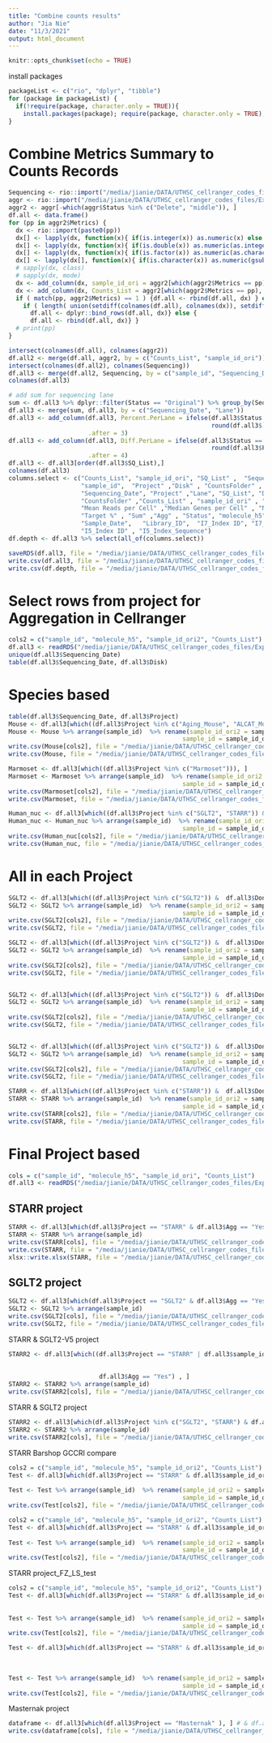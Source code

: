 ```yaml
---
title: "Combine counts results"
author: "Jia Nie"
date: "11/3/2021"
output: html_document
---
```


```r
knitr::opts_chunk$set(echo = TRUE)
```

install packages
```r
packageList <- c("rio", "dplyr", "tibble")
for (package in packageList) {
  if(!require(package, character.only = TRUE)){
    install.packages(package); require(package, character.only = TRUE); }
}
```

# Combine Metrics Summary to Counts Records
```r
Sequencing <- rio::import("/media/jianie/DATA/UTHSC_cellranger_codes_files/ExperimentSummaryFiles/Form 2_Sequencing Samples.xlsx")
aggr <- rio::import("/media/jianie/DATA/UTHSC_cellranger_codes_files/ExperimentSummaryFiles/Form 3_cellranger_counts_summary.xlsx")
aggr2 <- aggr[-which(aggr$Status %in% c("Delete", "middle")), ]
df.all <- data.frame()
for (pp in aggr2$Metrics) {
  dx <- rio::import(paste0(pp))
  dx[] <- lapply(dx, function(x){ if(is.integer(x)) as.numeric(x) else x} )
  dx[] <- lapply(dx, function(x){ if(is.double(x)) as.numeric(as.integer(x)) else x} )
  dx[] <- lapply(dx, function(x){ if(is.factor(x)) as.numeric(as.character(x)) else x} )
  dx[] <- lapply(dx[], function(x){ if(is.character(x)) as.numeric(gsub("%|,", "", x)) else x} )
  # sapply(dx, class)
  # sapply(dx, mode)
  dx <- add_column(dx, sample_id_ori = aggr2[which(aggr2$Metrics == pp), "sample_id_ori"], .before = 1)
  dx <- add_column(dx, Counts_List = aggr2[which(aggr2$Metrics == pp), "Counts_List"], .before = 1)
  if ( match(pp, aggr2$Metrics) == 1 ) {df.all <- rbind(df.all, dx) } else {
    if ( length( union(setdiff(colnames(df.all), colnames(dx)), setdiff(colnames(dx), colnames(df.all))) ) > 0 ) {
      df.all <- dplyr::bind_rows(df.all, dx)} else {
      df.all <- rbind(df.all, dx)} } 
  # print(pp)
}

intersect(colnames(df.all), colnames(aggr2))
df.all2 <- merge(df.all, aggr2, by = c("Counts_List", "sample_id_ori"))
intersect(colnames(df.all2), colnames(Sequencing))
df.all3 <- merge(df.all2, Sequencing, by = c("sample_id", "Sequencing_Date", "Project", "Lane", "SQ_List", "Disk", "CountsFolder"))
colnames(df.all3)

# add sum for sequencing lane
sum <- df.all3 %>% dplyr::filter(Status == "Original") %>% group_by(Sequencing_Date, Lane) %>% summarise(Sum.Sequencing = sum(`Number of Reads`))
df.all3 <- merge(sum, df.all3, by = c("Sequencing_Date", "Lane"))
df.all3 <- add_column(df.all3, Percent.PerLane = ifelse(df.all3$Status == "Original", 
                                                        round(df.all3$`Number of Reads`/df.all3$Sum.Sequencing *100, digits = 1), NA), 
                      .after = 3)
df.all3 <- add_column(df.all3, Diff.PerLane = ifelse(df.all3$Status == "Original", 
                                                        round(df.all3$Percent.PerLane - (df.all3$`Target %` *100), digits = 1), NA), 
                      .after = 4)
df.all3 <- df.all3[order(df.all3$SQ_List),]
colnames(df.all3)
columns.select <- c("Counts_List", "sample_id_ori", "SQ_List" ,  "Sequencing_Date", "Lane" , 
                    "sample_id",  "Project" ,"Disk" , "CountsFolder" , "sample_id" ,
                    "Sequencing_Date", "Project" ,"Lane", "SQ_List", "Disk",
                    "CountsFolder" ,"Counts_List" , "sample_id_ori" , "Estimated Number of Cells" ,
                    "Mean Reads per Cell" ,"Median Genes per Cell" , "Number of Reads", "Cell Numbers",  "Reads/Cell", "Reads/Sample",
                    "Target %" , "Sum" ,"Agg" , "Status", "molecule_h5",  
                    "Sample_Date",   "Library_ID",  "I7_Index ID", "I7_Index_Sequence" ,
                    "I5_Index ID" , "I5_Index_Sequence")
df.depth <- df.all3 %>% select(all_of(columns.select))
```


```r
saveRDS(df.all3, file = "/media/jianie/DATA/UTHSC_cellranger_codes_files/ExperimentSummaryFiles/Form 4_Counts_Sequencing_Combine.Rds")
write.csv(df.all3, file = "/media/jianie/DATA/UTHSC_cellranger_codes_files/ExperimentSummaryFiles/Form 4_Counts_Sequencing_Combine.csv", row.names = FALSE)
write.csv(df.depth, file = "/media/jianie/DATA/UTHSC_cellranger_codes_files/ExperimentSummaryFiles/Form 4_Counts_Sequencing_Combine_simple.csv", row.names = FALSE)
```




# Select rows from project for Aggregation in Cellranger
```r
cols2 = c("sample_id", "molecule_h5", "sample_id_ori2", "Counts_List")
df.all3 <- readRDS("/media/jianie/DATA/UTHSC_cellranger_codes_files/ExperimentSummaryFiles/Form 4_Counts_Sequencing_Combine.Rds")
unique(df.all3$Sequencing_Date)
table(df.all3$Sequencing_Date, df.all3$Disk)
```

# Species based
```r
table(df.all3$Sequencing_Date, df.all3$Project)
Mouse <- df.all3[which((df.all3$Project %in% c("Aging_Mouse", "ALCAT_Mouse"))), ]
Mouse <- Mouse %>% arrange(sample_id)  %>% rename(sample_id_ori2 = sample_id,
                                                sample_id = sample_id_ori)
write.csv(Mouse[cols2], file = "/media/jianie/DATA/UTHSC_cellranger_codes_files/AggrFiles/Mouse.agg.csv", row.names=FALSE)
write.csv(Mouse, file = "/media/jianie/DATA/UTHSC_cellranger_codes_files/AggrFiles/Mouse.csv", row.names=FALSE)
```


```r
Marmoset <- df.all3[which((df.all3$Project %in% c("Marmoset"))), ]
Marmoset <- Marmoset %>% arrange(sample_id)  %>% rename(sample_id_ori2 = sample_id,
                                                sample_id = sample_id_ori)
write.csv(Marmoset[cols2], file = "/media/jianie/DATA/UTHSC_cellranger_codes_files/AggrFiles/Marmoset.agg.csv", row.names=FALSE)
write.csv(Marmoset, file = "/media/jianie/DATA/UTHSC_cellranger_codes_files/AggrFiles/Marmoset.csv", row.names=FALSE)
```


```r
Human_nuc <- df.all3[which((df.all3$Project %in% c("SGLT2", "STARR")) &  df.all3$Done == "Jia" ), ]
Human_nuc <- Human_nuc %>% arrange(sample_id)  %>% rename(sample_id_ori2 = sample_id,
                                                sample_id = sample_id_ori)
write.csv(Human_nuc[cols2], file = "/media/jianie/DATA/UTHSC_cellranger_codes_files/AggrFiles/Human_nuc.agg.csv", row.names=FALSE)
write.csv(Human_nuc, file = "/media/jianie/DATA/UTHSC_cellranger_codes_files/AggrFiles/Human_nuc.csv", row.names=FALSE)
```


# All in each Project 
```r
SGLT2 <- df.all3[which((df.all3$Project %in% c("SGLT2")) &  df.all3$Done == "Jia" ), ]
SGLT2 <- SGLT2 %>% arrange(sample_id)  %>% rename(sample_id_ori2 = sample_id,
                                                sample_id = sample_id_ori)
write.csv(SGLT2[cols2], file = "/media/jianie/DATA/UTHSC_cellranger_codes_files/AggrFiles/SGLT2.all.agg.csv", row.names=FALSE)
write.csv(SGLT2, file = "/media/jianie/DATA/UTHSC_cellranger_codes_files/AggrFiles/SGLT2.all.csv", row.names=FALSE)

SGLT2 <- df.all3[which((df.all3$Project %in% c("SGLT2")) &  df.all3$Done == "Jia" ), ]
SGLT2 <- SGLT2 %>% arrange(sample_id)  %>% rename(sample_id_ori2 = sample_id,
                                                sample_id = sample_id_ori) %>% filter(Counts_List < 260)
write.csv(SGLT2[cols2], file = "/media/jianie/DATA/UTHSC_cellranger_codes_files/AggrFiles/SGLT2.all.agg.part2.csv", row.names=FALSE)
write.csv(SGLT2, file = "/media/jianie/DATA/UTHSC_cellranger_codes_files/AggrFiles/SGLT2.all.part2.csv", row.names=FALSE)


SGLT2 <- df.all3[which((df.all3$Project %in% c("SGLT2")) &  df.all3$Done == "Jia" ), ]
SGLT2 <- SGLT2 %>% arrange(sample_id)  %>% rename(sample_id_ori2 = sample_id,
                                                sample_id = sample_id_ori) %>% filter(Counts_List > 259)
write.csv(SGLT2[cols2], file = "/media/jianie/DATA/UTHSC_cellranger_codes_files/AggrFiles/SGLT2.all.agg.part.csv", row.names=FALSE)
write.csv(SGLT2, file = "/media/jianie/DATA/UTHSC_cellranger_codes_files/AggrFiles/SGLT2.all.part.csv", row.names=FALSE)


SGLT2 <- df.all3[which((df.all3$Project %in% c("SGLT2")) &  df.all3$Done == "Jia" ), ]
SGLT2 <- SGLT2 %>% arrange(sample_id)  %>% rename(sample_id_ori2 = sample_id,
                                                sample_id = sample_id_ori) %>% filter(AnalysisDate == "20220830")
write.csv(SGLT2[cols2], file = "/media/jianie/DATA/UTHSC_cellranger_codes_files/AggrFiles/SGLT2.all.agg.part.csv", row.names=FALSE)
write.csv(SGLT2, file = "/media/jianie/DATA/UTHSC_cellranger_codes_files/AggrFiles/SGLT2.all.part.csv", row.names=FALSE)

```

```r
STARR <- df.all3[which((df.all3$Project %in% c("STARR")) &  df.all3$Done == "Jia" ), ]
STARR <- STARR %>% arrange(sample_id)  %>% rename(sample_id_ori2 = sample_id,
                                                sample_id = sample_id_ori)
write.csv(STARR[cols2], file = "/media/jianie/DATA/UTHSC_cellranger_codes_files/AggrFiles/STARR.all.agg.csv", row.names=FALSE)
write.csv(STARR, file = "/media/jianie/DATA/UTHSC_cellranger_codes_files/AggrFiles/STARR.all.csv", row.names=FALSE)
```


# Final Project based
```r
cols = c("sample_id", "molecule_h5", "sample_id_ori", "Counts_List")
df.all3 <- readRDS("/media/jianie/DATA/UTHSC_cellranger_codes_files/ExperimentSummaryFiles/Form 4_Counts_Sequencing_Combine.Rds")
```

## STARR project
```r
STARR <- df.all3[which(df.all3$Project == "STARR" & df.all3$Agg == "Yes"), ]
STARR <- STARR %>% arrange(sample_id)
write.csv(STARR[cols], file = "/media/jianie/DATA/UTHSC_cellranger_codes_files/AggrFiles/STARR.Final.agg.csv", row.names=FALSE)
write.csv(STARR, file = "/media/jianie/DATA/UTHSC_cellranger_codes_files/AggrFiles/STARR.Final.csv", row.names=FALSE)
xlsx::write.xlsx(STARR, file = "/media/jianie/DATA/UTHSC_cellranger_codes_files/2022-08-18 Prepare for UTSA/STARR.sn.aggr.info.xlsx", sheetName = "STARR", row.names=FALSE)
```

## SGLT2 project
```r
SGLT2 <- df.all3[which(df.all3$Project == "SGLT2" & df.all3$Agg == "Yes"), ]
SGLT2 <- SGLT2 %>% arrange(sample_id)
write.csv(SGLT2[cols], file = "/media/jianie/DATA/UTHSC_cellranger_codes_files/AggrFiles/SGLT2.Final.agg.csv", row.names=FALSE)
write.csv(SGLT2, file = "/media/jianie/DATA/UTHSC_cellranger_codes_files/AggrFiles/SGLT2.Final.csv", row.names=FALSE)
```

STARR & SGLT2-V5 project
```r
STARR2 <- df.all3[which((df.all3$Project == "STARR" | df.all3$sample_id %in% c("76615_V5", "76632_V5", "76638_V5", "76643_V5",
                                                                              "76647_V5", "76649_V5", "76656_V5", "76658_V5",
                                                                              "76660_V5", "76661_V5", "76662_V5", "76664_V5")) & 
                         df.all3$Agg == "Yes") , ]
STARR2 <- STARR2 %>% arrange(sample_id)
write.csv(STARR2[cols], file = "/media/jianie/DATA/UTHSC_cellranger_codes_files/AggrFiles/STARR.SGLT2.V5.agg.csv", row.names=FALSE)
```

STARR & SGLT2 project
```r
STARR2 <- df.all3[which(df.all3$Project %in% c("SGLT2", "STARR") & df.all3$Agg == "Yes") , ]
STARR2 <- STARR2 %>% arrange(sample_id)
write.csv(STARR2[cols], file = "/media/jianie/DATA/UTHSC_cellranger_codes_files/AggrFiles/STARR.SGLT2.agg.csv", row.names=FALSE)

```

STARR Barshop GCCRI compare
```r
cols2 = c("sample_id", "molecule_h5", "sample_id_ori2", "Counts_List")
Test <- df.all3[which(df.all3$Project == "STARR" & df.all3$sample_id_ori %in% c("STARR_085_Bar_force8000", 
                                                                                "STARR_085")), ]
Test <- Test %>% arrange(sample_id)  %>% rename(sample_id_ori2 = sample_id,
                                                sample_id = sample_id_ori)
write.csv(Test[cols2], file = "/media/jianie/DATA/UTHSC_cellranger_codes_files/AggrFiles/STARR_Bar_Compare.agg.csv", row.names=FALSE)

cols2 = c("sample_id", "molecule_h5", "sample_id_ori2", "Counts_List")
Test <- df.all3[which(df.all3$Project == "STARR" & df.all3$sample_id_ori %in% c("STARR_085_Bar_force10000", 
                                                                                "STARR_085")), ]
Test <- Test %>% arrange(sample_id)  %>% rename(sample_id_ori2 = sample_id,
                                                sample_id = sample_id_ori)
write.csv(Test[cols2], file = "/media/jianie/DATA/UTHSC_cellranger_codes_files/AggrFiles/STARR_Bar_Compare10000.agg.csv", row.names=FALSE)
```

STARR project_FZ_LS_test
```r
cols2 = c("sample_id", "molecule_h5", "sample_id_ori2", "Counts_List")
Test <- df.all3[which(df.all3$Project == "STARR" & df.all3$sample_id_ori %in% c("STARR_077", 
                                                                                "STARR_077_LS", "STARR_077_LS_force12248",
                                                                                "STARR_077_FZ", "STARR_077_FZ_force12248")), ]
Test <- Test %>% arrange(sample_id)  %>% rename(sample_id_ori2 = sample_id,
                                                sample_id = sample_id_ori)
write.csv(Test[cols2], file = "/media/jianie/DATA/UTHSC_cellranger_codes_files/AggrFiles/STARR_FZ_Test.agg.csv", row.names=FALSE)

Test <- df.all3[which(df.all3$Project == "STARR" & df.all3$sample_id_ori %in% c("STARR_077", 
                                                                                "STARR_077_10", "STARR_077_10_force12248",
                                                                                "STARR_077_LS", "STARR_077_LS_force18417",
                                                                                "STARR_077_FZ", "STARR_077_FZ_force12248")), ]
Test <- Test %>% arrange(sample_id)  %>% rename(sample_id_ori2 = sample_id,
                                                sample_id = sample_id_ori)
write.csv(Test[cols2], file = "/media/jianie/DATA/UTHSC_cellranger_codes_files/AggrFiles/STARR_FZ.csv", row.names=FALSE)
```

Masternak project
```r
dataframe <- df.all3[which(df.all3$Project == "Masternak" ), ] # & df.all3$Agg == "Yes"
write.csv(dataframe[cols], file = "/media/jianie/DATA/UTHSC_cellranger_codes_files/AggrFiles/Masternak.agg.csv", row.names=FALSE)
```



